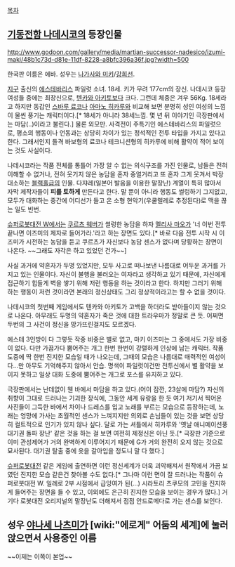 [[목차]]

== [[기동전함 나데시코]]의 등장인물 ==

http://www.godoon.com/gallery/media/martian-successor-nadesico/izumi-maki/48b1c73d-d81e-11df-8228-a8bfc396a36f.jpg?width=500

한국판 이름은 에바. 성우는 [[나가사와 미키]]/[[강희선]].

[[지구]] 출신의 [[에스테바리스]] 파일럿 소녀. 18세. 키가 무려 177cm의 장신. 나데시코 등장 여성들 중에는 최장신으로, [[텐카와 아키토]]보다 크다. 그런데 체중은 겨우 56Kg. 18세라고 하지만 동갑인 [[스바루 료코]]나 [[아마노 히카루]]와 비교해 보면 분명히 성인 여성의 느낌이 물씬 풍기는 캐릭터이다.[* 18세가 아니라 38세느낌. 몇 년 뒤 이야기인 극장판에서는 마담(..)이라고 불린다.] 물론 외모만. 사격전이 주특기인 에스테바리스의 파일럿으로, 평소의 행동이나 언동과는 상당히 차이가 있는 정석적인 전투 타입을 가지고 있다고 한다. 그래서인지 돌격 바보형의 료코나 테크니션형의 히카루에 비해 활약이 적어 보이는 것도 사실이다.

나데시코라는 작품 전체를 통틀어 가장 알 수 없는 의식구조를 가진 인물로, 남들은 전혀 이해할 수 없거나, 전혀 웃기지 않은 농담을 혼자 중얼거리고 또 혼자 그게 웃겨서 박장대소하는 [[블랙홀]]급의 인물. 다쟈레(일본어 발음을 이용한 말장난) 계열이 특히 많아서 자막 제작자들이 '''피를 토하게''' 만든다고 한다. 말 뿐이 아니라 행동도 썰렁하기 그지없고, 모두가 대화하는 중간에 어디선가 들고 온 소형 현악기(우쿨렐레로 추정된다)로 맥을 끊는 일도 빈번.

[[슈퍼로봇대전 W]]에서는 [[쿠르츠 웨버]]가 썰렁한 농담을 하자 [[멜리사 마오]]가 '너 이번 전투 끝나면 이즈미의 제자로 들어가라.'라고 하는 장면도 있다.[* 바로 다음 전투 시작 시 이즈미가 시전하는 농담을 듣고 쿠르츠가 자신보다 농담 센스가 없다며 당황하는 장면이 나온다. ~~그래도 자각은 하고 있었던 건가~~]

사실 과거에 약혼자가 두명 있었지만, 모두 사고로 떠나보낸 나름대로 어두운 과거를 가지고 있는 인물이다. 자신이 불행을 불러오는 여자라고 생각하고 있기 때문에, 자신에게 접근하기 힘들게 벽을 쌓기 위해 저런 행동을 하는 것이라고 한다. 하지만 그러기 위해 하는 행동이 저런 것이라면 본래의 정신상태도 그리 정상적이라고는 할 수 없을 것이다.

나데시코의 첫번째 게임에서도 텐카와 아키토가 고백을 하더라도 받아들이지 않는 것으로 나온다. 아무래도 두명의 약혼자가 죽은 것에 대한 트라우마가 정말로 큰 듯. 어쩌면 두번의 그 사건이 정신을 망가뜨린걸지도 모르겠다.

에스테 3인방이 다 그렇듯 작중 비중은 별로 없고, 마키 이즈미는 그 중에서도 가장 비중이 없다. 다만 가끔가다 뿜어주는 개그 한번 한번이 강렬하게 인상에 남는 캐릭터. 작품 도중에 딱 한번 진지한 모습일 때가 나오는데, 그때의 모습은 나름대로 매력적인 여성이다...만 아무도 기억해주지 않아서 안습. 명색이 파일럿이건만 전투신에서 별 활약을 보이지 못하고 일상 대화 도중에 뿜어주는 개그로 포스를 유지하고 있다.

극장판에서는 난데없이 웬 바에서 마담을 하고 있다.(어이 잠깐, 23살에 마담?) 자신의 취향이 그대로 드러나는 기괴한 장식에, 그동안 세계 유랑을 한 듯 여기 저기서 찍어온 사진들이 그득한 바에서 차이나 드레스를 입고 노래를 부르는 모습으로 등장하는데, 노래는 엉망에 가사는 초월적인 센스가 느껴지지만 의외로 손님들이 있는 것을 보면 상당히 컬트적으로 인기가 있지 않나 싶다. 달로 가는 셔틀에서 히카루와 '옛날 애니메이션풍 대기권 돌파 장난' 같은 것을 하는 걸 보면 여전히 제정신은 아닌 듯.[* 극장판 기준으로 이미 관성제어가 거의 완벽하게 이루어지기 때문에 G가 거의 완전히 오지 않는 것으로 묘사된다. 대기권 탈출 중에 옷을 갈아입을 정도니 말 다 했다.]

[[슈퍼로봇대전]] 같은 게임에 출연하면 이런 정신세계가 더욱 괴악해져서 원작에서 가끔 보였던 진지한 모습 같은건 찾아볼 수도 없다.[* 그나마 이런 면이 잘 드러나는 작품이 슈퍼로봇대전 W. 일례로 2부 시점에서 급잉여가 된(...) 시라토리 츠쿠모의 고민을 진지하게 들어주는 장면을 들 수 있고, 이외에도 은근히 진지한 모습을 보이는 경우가 많다.] 거기다 로봇대전 오리지널의 말장난도 더해져서 점점 안드로메다로 가는 센스를 보인다.

== 성우 [[야나세 나츠미]]가 [wiki:"에로게" 어둠의 세계]에 눌러앉으면서 사용중인 이름 ==
~~이제는 이쪽이 본업~~
